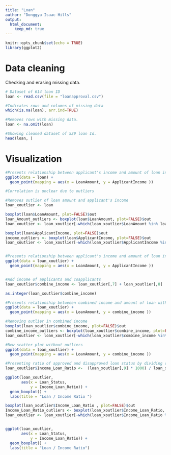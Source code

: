 ```yaml
---
title: "Loan"
author: "Donggyu Isaac Hills"
output: 
  html_document:
    keep_md: true
---
```


```r
knitr::opts_chunk$set(echo = TRUE)
library(ggplot2)
```

# Data cleaning
Checking and erasing missing data. 

```r
# Dataset of 614 loan ID
loan <- read.csv(file = "loanapproval.csv") 

#Indicates rows and columns of missing data
which(is.na(loan), arr.ind=TRUE)

#Removes rows with missing data. 
loan <- na.omit(loan)

#Showing cleaned dataset of 529 loan Id. 
head(loan, )


```

# Visualization 
```r

#Presents relationship between applicant's income and amount of loan in a scatter plot
ggplot(data = loan) + 
  geom_point(mapping = aes(x = LoanAmount, y = ApplicantIncome ))

#Correlation is unclear due to outliers

#Removes outlier of loan amount and applicant's income
loan_xoutlier <- loan

boxplot(loan$LoanAmount, plot=FALSE)$out
loan_Amount_outliers <- boxplot(loan$LoanAmount, plot=FALSE)$out
loan_xoutlier <- loan_xoutlier[-which(loan_xoutlier$LoanAmount %in% loan_Amount_outliers),]

boxplot(loan$ApplicantIncome, plot=FALSE)$out
income_outliers <- boxplot(loan$ApplicantIncome, plot=FALSE)$out
loan_xoutlier <- loan_xoutlier[-which(loan_xoutlier$ApplicantIncome %in% income_outliers),]


#Presents relationship between applicant's income and amount of loan in a scatter plot without outliers. 469 loan IDs. The graph indicates a positive correlation. 
ggplot(data = loan_xoutlier) + 
  geom_point(mapping = aes(x = LoanAmount, y = ApplicantIncome ))



```


```r
#Add income of applicants and coapplicants
loan_xoutlier$combine_income <- loan_xoutlier[,7] + loan_xoutlier[,8]

as.integer(loan_xoutlier$combine_income)

#Presents relationship betweeen combined income and amount of loan without removing outliers 
ggplot(data = loan_xoutlier) + 
  geom_point(mapping = aes(x = LoanAmount, y = combine_income ))

#Removing outlier in combined income
boxplot(loan_xoutlier$combine_income, plot=FALSE)$out
combine_income_outliers <- boxplot(loan_xoutlier$combine_income, plot=FALSE)$out
loan_xoutlier <- loan_xoutlier[-which(loan_xoutlier$combine_income %in% combine_income_outliers),]

#New scatter plot without outliers 
ggplot(data = loan_xoutlier) + 
  geom_point(mapping = aes(x = LoanAmount, y = combine_income ))


``` 

```r

#Presenting ratio of approved and disapproved loan status by dividing combined income over loan amount requested. 
loan_xoutlier$Income_Loan_Ratio <-  (loan_xoutlier[,9] * 1000) / loan_xoutlier[,14] 

ggplot(loan_xoutlier, 
       aes(x = Loan_Status, 
           y = Income_Loan_Ratio)) +
  geom_boxplot() +
  labs(title = "Loan / Income Ratio ")

boxplot(loan_xoutlier$Income_Loan_Ratio , plot=FALSE)$out
Income_Loan_Ratio_outliers <- boxplot(loan_xoutlier$Income_Loan_Ratio, plot=FALSE)$out
loan_xoutlier <- loan_xoutlier[-which(loan_xoutlier$Income_Loan_Ratio %in% Income_Loan_Ratio_outliers),]


ggplot(loan_xoutlier, 
       aes(x = Loan_Status, 
           y = Income_Loan_Ratio)) +
  geom_boxplot() +
  labs(title = "Loan / Income Ratio")

```

